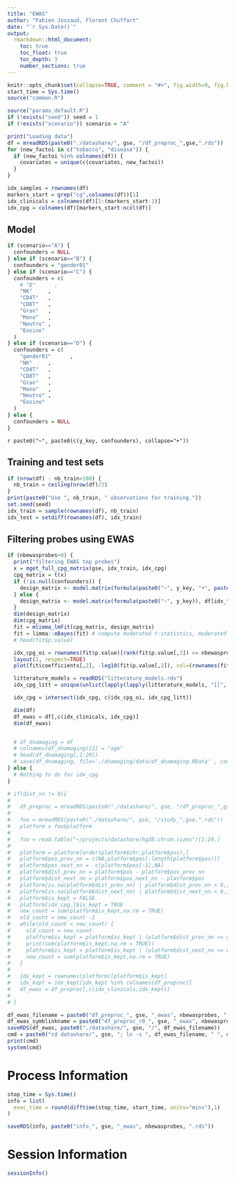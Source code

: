 ```yaml
---
title: "EWAS"
author: "Fabien Jossaud, Florent Chuffart"
date: "`r Sys.Date()`"
output: 
  rmarkdown::html_document:
    toc: true
    toc_float: true
    toc_depth: 3
    number_sections: true
---
```




```r
knitr::opts_chunk$set(collapse=TRUE, comment = "#>", fig.width=9, fig.height=6, eval=TRUE, echo=FALSE, results="hide")
start_time = Sys.time()
source("common.R")
```

```r
source("params_default.R")
if (!exists("seed")) seed = 1
if (!exists("scenario")) scenario = "A"
```

```r
print("Loading data")
df = mreadRDS(paste0("./datashare/", gse, "/df_preproc_",gse,".rds"))
for (new_factoi in c("tobacco", "disease")) {
  if (new_factoi %in% colnames(df)) {
    covariates = unique(c(covariates, new_factoi))  
  }  
}

idx_samples = rownames(df)
markers_start = grep("cg",colnames(df))[1]
idx_clinicals = colnames(df)[1:(markers_start-1)]
idx_cpg = colnames(df)[markers_start:ncol(df)]
```


## Model

```r
if (scenario=="A") {
  confounders = NULL  
} else if (scenario=="B") {
  confounders = "gender01"
} else if (scenario=="C") {
  confounders = c(
    # "B"      ,
    "NK"     ,
    "CD4T"   ,
    "CD8T"   ,
    "Gran"   ,
    "Mono"   ,
    "Neutro" ,
    "Eosino"
  )
} else if (scenario=="D") {
  confounders = c(
    "gender01"      ,
    "NK"     ,
    "CD4T"   ,
    "CD8T"   ,
    "Gran"   ,
    "Mono"   ,
    "Neutro" ,
    "Eosino"
  )
} else {
  confounders = NULL  
}
```

`r paste0("~", paste0(c(y_key, confounders), collapse="+"))`


## Training and test sets 

```r
if (nrow(df) - nb_train<100) {
  nb_train = ceiling(nrow(df)/2)
}
print(paste0("Use ", nb_train, " observations for training."))
set.seed(seed)
idx_train = sample(rownames(df), nb_train)
idx_test = setdiff(rownames(df), idx_train)      
```

## Filtering probes using EWAS 


```r
if (nbewasprobes>0) {
  print("filtering EWAS top probes")
  x = mget_full_cpg_matrix(gse, idx_train, idx_cpg)
  cpg_matrix = t(x)
  if (!is.null(confounders)) {
    design_matrix <- model.matrix(formula(paste0("~", y_key, "+", paste0(confounders, collapse="+"))), df[idx_train,idx_clinicals])    
  } else {
    design_matrix <- model.matrix(formula(paste0("~", y_key)), df[idx_train,idx_clinicals])    
  }
  dim(design_matrix)
  dim(cpg_matrix)
  fit = mlimma_lmFit(cpg_matrix, design_matrix)
  fit = limma::eBayes(fit) # compute moderated t-statistics, moderated F-statistic, and log-odds of differential expression by empirical Bayes moderation of the standard errors towards a global value
  # head(fit$p.value)

  idx_cpg_oi = rownames(fit$p.value)[rank(fit$p.value[,2]) <= nbewasprobes]
  layout(1, respect=TRUE)
  plot(fit$coefficients[,2], -log10(fit$p.value[,2]), col=(rownames(fit$p.value) %in% idx_cpg_oi)+1, pch=".", main=paste0(nbewasprobes, " probes"))

  litterature_models = readRDS("litterature_models.rds")  
  idx_cpg_litt = unique(unlist(lapply(lapply(litterature_models, "[[", "coeff"), "[[", "probes")))  

  idx_cpg = intersect(idx_cpg, c(idx_cpg_oi, idx_cpg_litt))

  dim(df)
  df_ewas = df[,c(idx_clinicals, idx_cpg)]
  dim(df_ewas)


  # df_dnamaging = df
  # colnames(df_dnamaging)[2] = "age"
  # head(df_dnamaging[,1:20])
  # save(df_dnamaging, file='./dnamaging/data/df_dnamaging.RData' , compress='xz')
} else {
  # Nothing to do for idx_cpg
}
```


```r
# if(dist_nn != 0){
#
#   df_preproc = mreadRDS(paste0("./datashare/", gse, "/df_preproc_",gse,".rds"))
#
#   foo = mreadRDS(paste0("./datashare/", gse, "/study_",gse,".rds"))
#   platform = foo$platform
#
#   foo = read.table("~/projects/datashare/hg38.chrom.sizes")[1:24,]
#
#   platform = platform[order(platform$chr,platform$pos),]
#   platform$pos_prev_nn = c(NA,platform$pos[-length(platform$pos)])
#   platform$pos_next_nn =  c(platform$pos[-1],NA)
#   platform$dist_prev_nn = platform$pos - platform$pos_prev_nn
#   platform$dist_next_nn = platform$pos_next_nn - platform$pos
#   platform[is.na(platform$dist_prev_nn) | platform$dist_prev_nn < 0,]$dist_prev_nn = max(foo[,2])
#   platform[is.na(platform$dist_next_nn) | platform$dist_next_nn < 0,]$dist_next_nn = max(foo[,2])
#   platform$is_kept = FALSE
#   platform[idx_cpg,]$is_kept = TRUE
#   new_count = sum(platform$is_kept,na.rm = TRUE)
#   old_count = new_count -1
#   while(old_count < new_count) {
#     old_count = new_count
#     platform$is_kept = platform$is_kept | (platform$dist_prev_nn <= dist_nn & c(FALSE,platform$is_kept[-length(platform$is_kept)] %in%TRUE))
#     print(sum(platform$is_kept,na.rm = TRUE))
#     platform$is_kept = platform$is_kept | (platform$dist_next_nn <= dist_nn & c(platform$is_kept[-1],FALSE) %in%TRUE)
#     new_count = sum(platform$is_kept,na.rm = TRUE)
#   }
#
#   idx_kept = rownames(platform)[platform$is_kept]
#   idx_kept = idx_kept[idx_kept %in% colnames(df_preproc)]
#   df_ewas = df_preproc[,c(idx_clinicals,idx_kept)]
#
# }
```

```r
df_ewas_filename = paste0("df_preproc_", gse, "_ewas", nbewasprobes, ".rds")
df_ewas_symblinkname = paste0("df_preproc_r0_", gse, "_ewas", nbewasprobes, ".rds")
saveRDS(df_ewas, paste0("./datashare/", gse, "/", df_ewas_filename))
cmd = paste0("cd datashare/", gse, "; ln -s ", df_ewas_filename, " ", df_ewas_symblinkname, "; cd ../..")
print(cmd)
system(cmd)
```


# Process Information 

```r
stop_time = Sys.time()
info = list(
  exec_time = round(difftime(stop_time, start_time, units="mins"),1)
)

saveRDS(info, paste0("info_", gse, "_ewas", nbewasprobes, ".rds"))
```

# Session Information

```r
sessionInfo()
```


